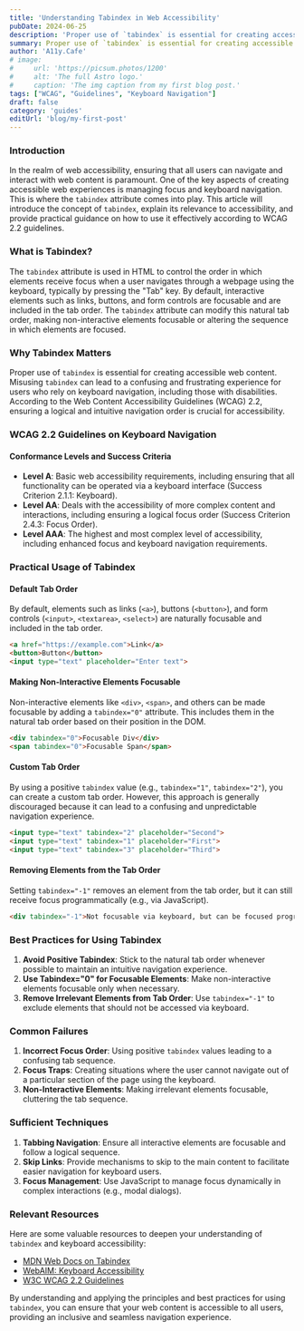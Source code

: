 ```yaml
---
title: 'Understanding Tabindex in Web Accessibility'
pubDate: 2024-06-25
description: 'Proper use of `tabindex` is essential for creating accessible web content.'
summary: Proper use of `tabindex` is essential for creating accessible web content. Misusing `tabindex` can lead to a confusing and frustrating experience for users who rely on keyboard navigation, including those with disabilities. According to the Web Content Accessibility Guidelines (WCAG) 2.2, ensuring a logical and intuitive navigation order is crucial for accessibility.
author: 'A11y.Cafe'
# image:
#     url: 'https://picsum.photos/1200'
#     alt: 'The full Astro logo.'
#     caption: 'The img caption from my first blog post.'
tags: ["WCAG", "Guidelines", "Keyboard Navigation"]
draft: false
category: 'guides'
editUrl: 'blog/my-first-post'
---
```




### Introduction

In the realm of web accessibility, ensuring that all users can navigate and interact with web content is paramount. One of the key aspects of creating accessible web experiences is managing focus and keyboard navigation. This is where the `tabindex` attribute comes into play. This article will introduce the concept of `tabindex`, explain its relevance to accessibility, and provide practical guidance on how to use it effectively according to WCAG 2.2 guidelines.

### What is Tabindex?

The `tabindex` attribute is used in HTML to control the order in which elements receive focus when a user navigates through a webpage using the keyboard, typically by pressing the "Tab" key. By default, interactive elements such as links, buttons, and form controls are focusable and are included in the tab order. The `tabindex` attribute can modify this natural tab order, making non-interactive elements focusable or altering the sequence in which elements are focused.

### Why Tabindex Matters

Proper use of `tabindex` is essential for creating accessible web content. Misusing `tabindex` can lead to a confusing and frustrating experience for users who rely on keyboard navigation, including those with disabilities. According to the Web Content Accessibility Guidelines (WCAG) 2.2, ensuring a logical and intuitive navigation order is crucial for accessibility.

### WCAG 2.2 Guidelines on Keyboard Navigation

#### Conformance Levels and Success Criteria

- **Level A**: Basic web accessibility requirements, including ensuring that all functionality can be operated via a keyboard interface (Success Criterion 2.1.1: Keyboard).
- **Level AA**: Deals with the accessibility of more complex content and interactions, including ensuring a logical focus order (Success Criterion 2.4.3: Focus Order).
- **Level AAA**: The highest and most complex level of accessibility, including enhanced focus and keyboard navigation requirements.

### Practical Usage of Tabindex

#### Default Tab Order

By default, elements such as links (`<a>`), buttons (`<button>`), and form controls (`<input>`, `<textarea>`, `<select>`) are naturally focusable and included in the tab order.

```html
<a href="https://example.com">Link</a>
<button>Button</button>
<input type="text" placeholder="Enter text">
```

#### Making Non-Interactive Elements Focusable

Non-interactive elements like `<div>`, `<span>`, and others can be made focusable by adding a `tabindex="0"` attribute. This includes them in the natural tab order based on their position in the DOM.

```html
<div tabindex="0">Focusable Div</div>
<span tabindex="0">Focusable Span</span>
```

#### Custom Tab Order

By using a positive `tabindex` value (e.g., `tabindex="1"`, `tabindex="2"`), you can create a custom tab order. However, this approach is generally discouraged because it can lead to a confusing and unpredictable navigation experience.

```html
<input type="text" tabindex="2" placeholder="Second">
<input type="text" tabindex="1" placeholder="First">
<input type="text" tabindex="3" placeholder="Third">
```

#### Removing Elements from the Tab Order

Setting `tabindex="-1"` removes an element from the tab order, but it can still receive focus programmatically (e.g., via JavaScript).

```html
<div tabindex="-1">Not focusable via keyboard, but can be focused programmatically</div>
```

### Best Practices for Using Tabindex

1. **Avoid Positive Tabindex**: Stick to the natural tab order whenever possible to maintain an intuitive navigation experience.
2. **Use Tabindex="0" for Focusable Elements**: Make non-interactive elements focusable only when necessary.
3. **Remove Irrelevant Elements from Tab Order**: Use `tabindex="-1"` to exclude elements that should not be accessed via keyboard.

### Common Failures

1. **Incorrect Focus Order**: Using positive `tabindex` values leading to a confusing tab sequence.
2. **Focus Traps**: Creating situations where the user cannot navigate out of a particular section of the page using the keyboard.
3. **Non-Interactive Elements**: Making irrelevant elements focusable, cluttering the tab sequence.

### Sufficient Techniques

1. **Tabbing Navigation**: Ensure all interactive elements are focusable and follow a logical sequence.
2. **Skip Links**: Provide mechanisms to skip to the main content to facilitate easier navigation for keyboard users.
3. **Focus Management**: Use JavaScript to manage focus dynamically in complex interactions (e.g., modal dialogs).

### Relevant Resources

Here are some valuable resources to deepen your understanding of `tabindex` and keyboard accessibility:

- [MDN Web Docs on Tabindex](https://developer.mozilla.org/en-US/docs/Web/HTML/Global_attributes/tabindex)
- [WebAIM: Keyboard Accessibility](https://webaim.org/techniques/keyboard/)
- [W3C WCAG 2.2 Guidelines](https://www.w3.org/WAI/WCAG22/quickref/)

By understanding and applying the principles and best practices for using `tabindex`, you can ensure that your web content is accessible to all users, providing an inclusive and seamless navigation experience.